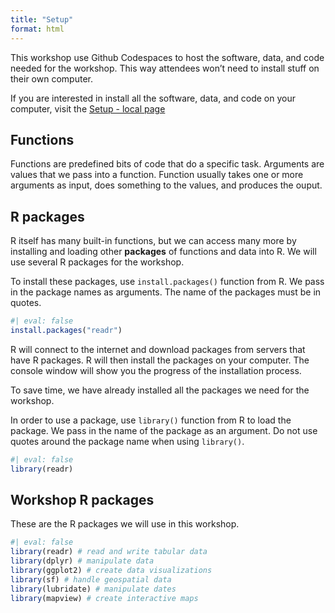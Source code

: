 ```yaml
---
title: "Setup"
format: html
---
```


This workshop use Github Codespaces to host the software, data, and code needed for the workshop. This way attendees won't need to install stuff on their own computer.

If you are interested in install all the software, data, and code on your computer, visit the [Setup - local page](setup-local.qmd)

## Functions

Functions are predefined bits of code that do a specific task. Arguments are values that we pass into a function. Function usually takes one or more arguments as input, does something to the values, and produces the ouput.

## R packages

R itself has many built-in functions, but we can access many more by installing and loading other **packages** of functions and data into R. We will use several R packages for the workshop.

To install these packages, use `install.packages()` function from R. We pass in the package names as arguments. The name of the packages must be in quotes.

```r
#| eval: false
install.packages("readr")
```

R will connect to the internet and download packages from servers that have R packages. R will then install the packages on your computer. The console window will show you the progress of the installation process.

To save time, we have already installed all the packages we need for the workshop.

In order to use a package, use `library()` function from R to load the package. We pass in the name of the package as an argument. Do not use quotes around the package name when using `library()`.

```r
#| eval: false
library(readr) 
```

## Workshop R packages

These are the R packages we will use in this workshop.

```r
#| eval: false
library(readr) # read and write tabular data
library(dplyr) # manipulate data
library(ggplot2) # create data visualizations
library(sf) # handle geospatial data
library(lubridate) # manipulate dates
library(mapview) # create interactive maps

```

